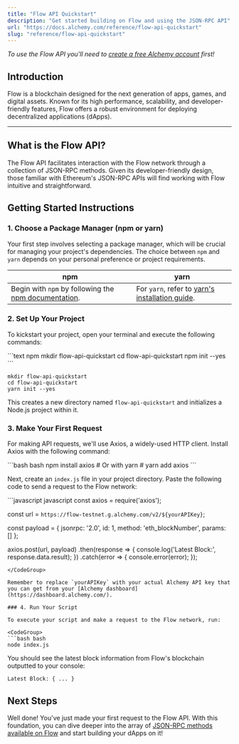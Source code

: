 ```yaml
---
title: "Flow API Quickstart"
description: "Get started building on Flow and using the JSON-RPC API"
url: "https://docs.alchemy.com/reference/flow-api-quickstart"
slug: "reference/flow-api-quickstart"
---
```


*To use the Flow API you'll need to [create a free Alchemy account](https://dashboard.alchemy.com/signup/?utm_source=docs\&utm_medium=website\&utm_campaign=flow) first!*

## Introduction

Flow is a blockchain designed for the next generation of apps, games, and digital assets. Known for its high performance, scalability, and developer-friendly features, Flow offers a robust environment for deploying decentralized applications (dApps).

***

## What is the Flow API?

The Flow API facilitates interaction with the Flow network through a collection of JSON-RPC methods. Given its developer-friendly design, those familiar with Ethereum's JSON-RPC APIs will find working with Flow intuitive and straightforward.

## Getting Started Instructions

### 1. Choose a Package Manager (npm or yarn)

Your first step involves selecting a package manager, which will be crucial for managing your project's dependencies. The choice between `npm` and `yarn` depends on your personal preference or project requirements.

| npm                                                                                                                       | yarn                                                                                                |
| ------------------------------------------------------------------------------------------------------------------------- | --------------------------------------------------------------------------------------------------- |
| Begin with `npm` by following the [npm documentation](https://docs.npmjs.com/downloading-and-installing-node-js-and-npm). | For `yarn`, refer to [yarn's installation guide](https://classic.yarnpkg.com/lang/en/docs/install). |

### 2. Set Up Your Project

To kickstart your project, open your terminal and execute the following commands:

<CodeGroup>
  ```text npm
  mkdir flow-api-quickstart
  cd flow-api-quickstart
  npm init --yes
  ```

  ```text yarn
  mkdir flow-api-quickstart
  cd flow-api-quickstart
  yarn init --yes
  ```
</CodeGroup>

This creates a new directory named `flow-api-quickstart` and initializes a Node.js project within it.

### 3. Make Your First Request

For making API requests, we'll use Axios, a widely-used HTTP client. Install Axios with the following command:

<CodeGroup>
  ```bash bash
  npm install axios
  # Or with yarn
  # yarn add axios
  ```
</CodeGroup>

Next, create an `index.js` file in your project directory. Paste the following code to send a request to the Flow network:

<CodeGroup>
  ```javascript javascript
  const axios = require('axios');

  const url = `https://flow-testnet.g.alchemy.com/v2/${yourAPIKey}`;

  const payload = {
    jsonrpc: '2.0',
    id: 1,
    method: 'eth_blockNumber',
    params: []
  };

  axios.post(url, payload)
    .then(response => {
      console.log('Latest Block:', response.data.result);
    })
    .catch(error => {
      console.error(error);
    });
  ```
</CodeGroup>

Remember to replace `yourAPIKey` with your actual Alchemy API key that you can get from your [Alchemy dashboard](https://dashboard.alchemy.com/).

### 4. Run Your Script

To execute your script and make a request to the Flow network, run:

<CodeGroup>
  ```bash bash
  node index.js
  ```
</CodeGroup>

You should see the latest block information from Flow's blockchain outputted to your console:

```
Latest Block: { ... }
```

## Next Steps

Well done! You've just made your first request to the Flow API. With this foundation, you can dive deeper into the array of [JSON-RPC methods available on Flow](/reference/flow-api-endpoints) and start building your dApps on it!
